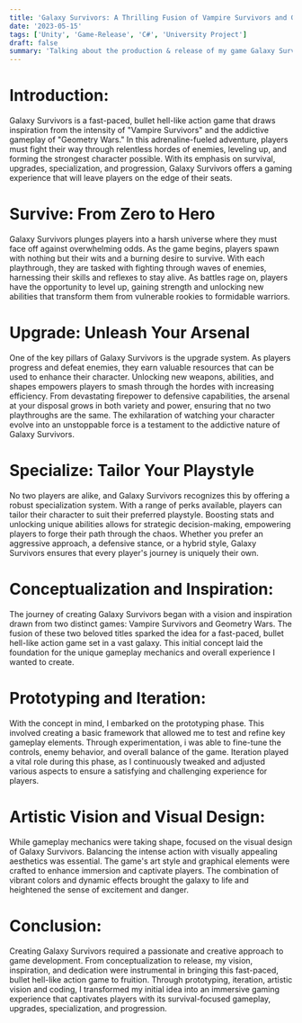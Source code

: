 ```yaml
---
title: 'Galaxy Survivors: A Thrilling Fusion of Vampire Survivors and Geometry Wars'
date: '2023-05-15'
tags: ['Unity', 'Game-Release', 'C#', 'University Project']
draft: false
summary: 'Talking about the production & release of my game Galaxy Survivor'
---
```


# Introduction:
Galaxy Survivors is a fast-paced, bullet hell-like action game that draws inspiration from the intensity of "Vampire Survivors" and 
the addictive gameplay of "Geometry Wars." In this adrenaline-fueled adventure, players must fight their way through relentless 
hordes of enemies, leveling up, and forming the strongest character possible. With its emphasis on survival, upgrades, 
specialization, and progression, Galaxy Survivors offers a gaming experience that will leave players on the edge of their seats.

# Survive: From Zero to Hero
Galaxy Survivors plunges players into a harsh universe where they must face off against overwhelming odds. As the game begins, 
players spawn with nothing but their wits and a burning desire to survive. With each playthrough, they are tasked with fighting 
through waves of enemies, harnessing their skills and reflexes to stay alive. As battles rage on, players have the opportunity 
to level up, gaining strength and unlocking new abilities that transform them from vulnerable rookies to formidable warriors.

# Upgrade: Unleash Your Arsenal
One of the key pillars of Galaxy Survivors is the upgrade system. As players progress and defeat enemies, they earn valuable 
resources that can be used to enhance their character. Unlocking new weapons, abilities, and shapes empowers players to smash 
through the hordes with increasing efficiency. From devastating firepower to defensive capabilities, the arsenal at your disposal 
grows in both variety and power, ensuring that no two playthroughs are the same. The exhilaration of watching your character 
evolve into an unstoppable force is a testament to the addictive nature of Galaxy Survivors.

# Specialize: Tailor Your Playstyle
No two players are alike, and Galaxy Survivors recognizes this by offering a robust specialization system. With a range of perks 
available, players can tailor their character to suit their preferred playstyle. Boosting stats and unlocking unique abilities 
allows for strategic decision-making, empowering players to forge their path through the chaos. Whether you prefer an aggressive 
approach, a defensive stance, or a hybrid style, Galaxy Survivors ensures that every player's journey is uniquely their own.

# Conceptualization and Inspiration:
The journey of creating Galaxy Survivors began with a vision and inspiration drawn from two distinct games: Vampire Survivors and 
Geometry Wars. The fusion of these two beloved titles sparked the idea for a fast-paced, bullet hell-like action game set in a 
vast galaxy. This initial concept laid the foundation for the unique gameplay mechanics and overall experience I wanted to create.

# Prototyping and Iteration:
With the concept in mind, I embarked on the prototyping phase. This involved creating a basic framework that allowed me to test 
and refine key gameplay elements. Through experimentation, i was able to fine-tune the controls, enemy behavior, and overall balance
of the game. Iteration played a vital role during this phase, as I continuously tweaked and adjusted various aspects to ensure a 
satisfying and challenging experience for players.

# Artistic Vision and Visual Design:
While gameplay mechanics were taking shape,  focused on the visual design of Galaxy Survivors. Balancing the intense action with 
visually appealing aesthetics was essential. The game's art style and graphical elements were crafted to enhance immersion and 
captivate players. The combination of vibrant colors and dynamic effects brought the galaxy to life and heightened the sense of 
excitement and danger.

# Conclusion:
Creating Galaxy Survivors required a passionate and creative approach to game development. From conceptualization to release, 
my vision, inspiration, and dedication were instrumental in bringing this fast-paced, bullet hell-like action game to fruition. 
Through prototyping, iteration, artistic vision and coding, I transformed my initial idea into an immersive gaming experience 
that captivates players with its survival-focused gameplay, upgrades, specialization, and progression.